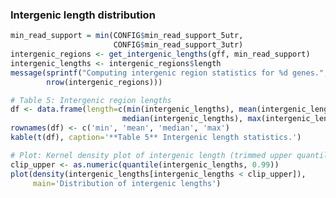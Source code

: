 ### Intergenic length distribution

```r
min_read_support = min(CONFIG$min_read_support_5utr,
                       CONFIG$min_read_support_3utr)
intergenic_regions <- get_intergenic_lengths(gff, min_read_support)
intergenic_lengths <- intergenic_regions$length
message(sprintf("Computing intergenic region statistics for %d genes.",
        nrow(intergenic_regions)))

# Table 5: Intergenic region lengths
df <- data.frame(length=c(min(intergenic_lengths), mean(intergenic_lengths),
                         median(intergenic_lengths), max(intergenic_lengths)))
rownames(df) <- c('min', 'mean', 'median', 'max')
kable(t(df), caption='**Table 5** Intergenic length statistics.')
```

```r
# Plot: Kernel density plot of intergenic length (trimmed upper quantile)
clip_upper <- as.numeric(quantile(intergenic_lengths, 0.99)) 
plot(density(intergenic_lengths[intergenic_lengths < clip_upper]), 
     main='Distribution of intergenic lengths')
```
